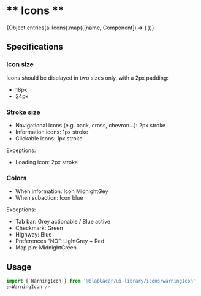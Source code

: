 

<Meta title="Design Tokens/Icons" />

# ** Icons **

<Canvas>
  <IconGallery>
    {Object.entries(allIcons).map(([name, Component]) => (
      <IconItem name={name}>
        <Component />
      </IconItem>
    ))}
  </IconGallery>
</Canvas>

## Specifications

### Icon size

Icons should be displayed in two sizes only, with a 2px padding:

- 18px
- 24px

### Stroke size

- Navigational icons (e.g. back, cross, chevron…): 2px stroke
- Information icons: 1px stroke
- Clickable icons: 1px stroke

Exceptions:

- Loading icon: 2px stroke

### Colors

- When information: Icon MidnightGey
- When subaction: Icon blue

Exceptions:

- Tab bar: Grey actionable / Blue active
- Checkmark: Green
- Highway: Blue
- Preferences “NO”: LightGrey + Red
- Map pin: MidnightGreen

## Usage

```js
import { WarningIcon } from '@blablacar/ui-library/icons/warningIcon'
;<WarningIcon />
```

<ArgsTable of={BaseIcon} />

